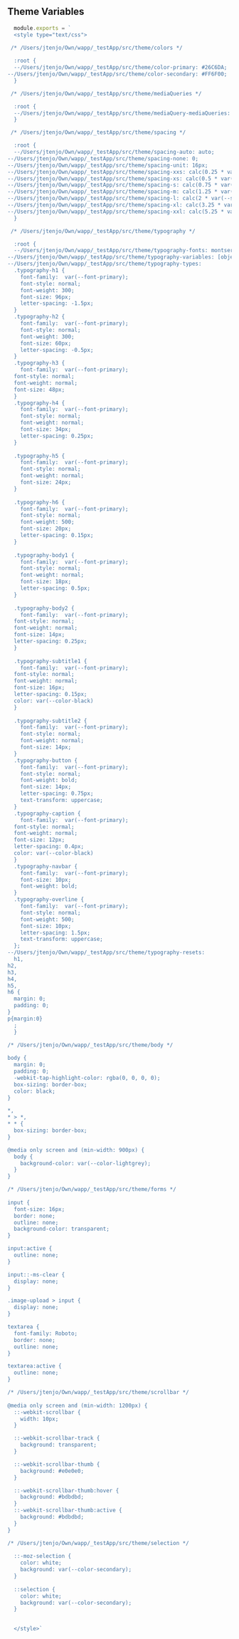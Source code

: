 
<Meta title='Theme|Variables' />

## Theme Variables

```js
  module.exports = `
  <style type="text/css">
  
 /* /Users/jtenjo/Own/wapp/_testApp/src/theme/colors */

  :root {
  --/Users/jtenjo/Own/wapp/_testApp/src/theme/color-primary: #26C6DA;
--/Users/jtenjo/Own/wapp/_testApp/src/theme/color-secondary: #FF6F00;
  }

 /* /Users/jtenjo/Own/wapp/_testApp/src/theme/mediaQueries */

  :root {
  --/Users/jtenjo/Own/wapp/_testApp/src/theme/mediaQuery-mediaQueries: [object Object];
  }

 /* /Users/jtenjo/Own/wapp/_testApp/src/theme/spacing */

  :root {
  --/Users/jtenjo/Own/wapp/_testApp/src/theme/spacing-auto: auto;
--/Users/jtenjo/Own/wapp/_testApp/src/theme/spacing-none: 0;
--/Users/jtenjo/Own/wapp/_testApp/src/theme/spacing-unit: 16px;
--/Users/jtenjo/Own/wapp/_testApp/src/theme/spacing-xxs: calc(0.25 * var(--spacing-unit));
--/Users/jtenjo/Own/wapp/_testApp/src/theme/spacing-xs: calc(0.5 * var(--spacing-unit));
--/Users/jtenjo/Own/wapp/_testApp/src/theme/spacing-s: calc(0.75 * var(--spacing-unit));
--/Users/jtenjo/Own/wapp/_testApp/src/theme/spacing-m: calc(1.25 * var(--spacing-unit));
--/Users/jtenjo/Own/wapp/_testApp/src/theme/spacing-l: calc(2 * var(--spacing-unit));
--/Users/jtenjo/Own/wapp/_testApp/src/theme/spacing-xl: calc(3.25 * var(--spacing-unit));
--/Users/jtenjo/Own/wapp/_testApp/src/theme/spacing-xxl: calc(5.25 * var(--spacing-unit));
  }

 /* /Users/jtenjo/Own/wapp/_testApp/src/theme/typography */

  :root {
  --/Users/jtenjo/Own/wapp/_testApp/src/theme/typography-fonts: montserrat,roboto;
--/Users/jtenjo/Own/wapp/_testApp/src/theme/typography-variables: [object Object];
--/Users/jtenjo/Own/wapp/_testApp/src/theme/typography-types: 
  .typography-h1 {
    font-family:  var(--font-primary);
    font-style: normal;
    font-weight: 300;
    font-size: 96px;
    letter-spacing: -1.5px;
  }
  .typography-h2 {
    font-family:  var(--font-primary);
    font-style: normal;
    font-weight: 300;
    font-size: 60px;
    letter-spacing: -0.5px;
  }
  .typography-h3 {
    font-family:  var(--font-primary);
  font-style: normal;
  font-weight: normal;
  font-size: 48px;
  }
  .typography-h4 {
    font-family:  var(--font-primary);
    font-style: normal;
    font-weight: normal;
    font-size: 34px;
    letter-spacing: 0.25px;
  }
  
  .typography-h5 {
    font-family:  var(--font-primary);
    font-style: normal;
    font-weight: normal;
    font-size: 24px;
  }
  
  .typography-h6 {
    font-family:  var(--font-primary);
    font-style: normal;
    font-weight: 500;
    font-size: 20px;
    letter-spacing: 0.15px;
  }
  
  .typography-body1 {
    font-family:  var(--font-primary);
    font-style: normal;
    font-weight: normal;
    font-size: 18px;
    letter-spacing: 0.5px;
  }
  
  .typography-body2 {
    font-family:  var(--font-primary);
  font-style: normal;
  font-weight: normal;
  font-size: 14px;
  letter-spacing: 0.25px;
  }
  
  .typography-subtitle1 {
    font-family:  var(--font-primary);
  font-style: normal;
  font-weight: normal;
  font-size: 16px;
  letter-spacing: 0.15px;
  color: var(--color-black)
  }
  
  .typography-subtitle2 {
    font-family:  var(--font-primary);
    font-style: normal;
    font-weight: normal;
    font-size: 14px;
  }
  .typography-button {
    font-family:  var(--font-primary);
    font-style: normal;
    font-weight: bold;
    font-size: 14px;
    letter-spacing: 0.75px;
    text-transform: uppercase;
  }
  .typography-caption {
    font-family:  var(--font-primary);
  font-style: normal;
  font-weight: normal;
  font-size: 12px;
  letter-spacing: 0.4px;
  color: var(--color-black)
  }
  .typography-navbar {
    font-family:  var(--font-primary);
    font-size: 10px;
    font-weight: bold;
  }
  .typography-overline {
    font-family:  var(--font-primary);
    font-style: normal;
    font-weight: 500;
    font-size: 10px;
    letter-spacing: 1.5px;
    text-transform: uppercase;
  };
--/Users/jtenjo/Own/wapp/_testApp/src/theme/typography-resets: 
  h1,
h2,
h3,
h4,
h5,
h6 {
  margin: 0;
  padding: 0;
}
p{margin:0}
  ;
  }

/* /Users/jtenjo/Own/wapp/_testApp/src/theme/body */
      
body {
  margin: 0;
  padding: 0;
  -webkit-tap-highlight-color: rgba(0, 0, 0, 0);
  box-sizing: border-box;  
  color: black;
}

*,
* > *,
* * {
  box-sizing: border-box;
}

@media only screen and (min-width: 900px) {
  body {
    background-color: var(--color-lightgrey);
  }
}

/* /Users/jtenjo/Own/wapp/_testApp/src/theme/forms */
      
input {
  font-size: 16px;
  border: none;
  outline: none;
  background-color: transparent;
}

input:active {
  outline: none;
}

input::-ms-clear {
  display: none;
}

.image-upload > input {
  display: none;
}

textarea {
  font-family: Roboto;
  border: none;
  outline: none;
}

textarea:active {
  outline: none;
}

/* /Users/jtenjo/Own/wapp/_testApp/src/theme/scrollbar */
      
@media only screen and (min-width: 1200px) {
  ::-webkit-scrollbar {
    width: 10px;
  }

  ::-webkit-scrollbar-track {
    background: transparent;
  }

  ::-webkit-scrollbar-thumb {
    background: #e0e0e0;
  }

  ::-webkit-scrollbar-thumb:hover {
    background: #bdbdbd;
  }
  ::-webkit-scrollbar-thumb:active {
    background: #bdbdbd;
  }
}

/* /Users/jtenjo/Own/wapp/_testApp/src/theme/selection */
      
  ::-moz-selection {
    color: white;
    background: var(--color-secondary);
  }
  
  ::selection {
    color: white;
    background: var(--color-secondary);
  }

 
  </style>`
```

